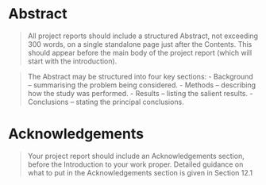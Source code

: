 # Abstract {.unnumbered}

> All project reports should include a structured Abstract, not exceeding 300 words, on a single standalone page just after the Contents. This should appear before the main body of the project report (which will start with the introduction).

> The Abstract may be structured into four key sections: - Background – summarising the problem being considered. - Methods – describing how the study was performed. - Results – listing the salient results. - Conclusions – stating the principal conclusions.


# Acknowledgements {.unnumbered}

> Your project report should include an Acknowledgements section, before the Introduction to your work proper. Detailed guidance on what to put in the Acknowledgements section is given in Section 12.1
